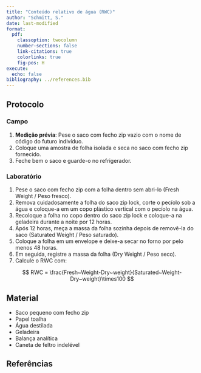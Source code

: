 ```yaml
---
title: "Conteúdo relativo de água (RWC)"
author: "Schmitt, S."
date: last-modified
format:
  pdf:
    classoption: twocolumn
    number-sections: false
    link-citations: true
    colorlinks: true
    fig-pos: H
execute:
  echo: false
bibliography: ../references.bib
---
```


## Protocolo

### Campo

1.  **Medição prévia**: Pese o saco com fecho zip vazio com o nome de código do futuro indivíduo.
2.  Coloque uma amostra de folha isolada e seca no saco com fecho zip fornecido.
3.  Feche bem o saco e guarde-o no refrigerador.

### Laboratório

1.  Pese o saco com fecho zip com a folha dentro sem abri-lo (Fresh Weight / Peso fresco).
2.  Remova cuidadosamente a folha do saco zip lock, corte o pecíolo sob a água e coloque-a em um copo plástico vertical com o pecíolo na água.
3.  Recoloque a folha no copo dentro do saco zip lock e coloque-a na geladeira durante a noite por 12 horas.
4.  Após 12 horas, meça a massa da folha sozinha depois de removê-la do saco (Saturated Weight / Peso saturado).
5.  Coloque a folha em um envelope e deixe-a secar no forno por pelo menos 48 horas.
6.  Em seguida, registre a massa da folha (Dry Weight / Peso seco).
7.  Calcule o RWC com:

$$
RWC = \frac{Fresh~Weight-Dry~weight}{Saturated~Weight-Dry~weight}\times100
$$

## Material

-   Saco pequeno com fecho zip
-   Papel toalha
-   Água destilada
-   Geladeira
-   Balança analítica
-   Caneta de feltro indelével

## Referências

::: {#refs}
:::
